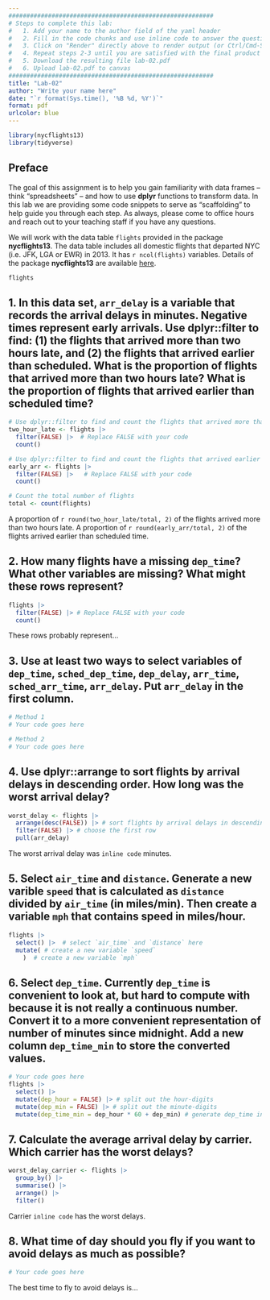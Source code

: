 ```yaml
---
#########################################################
# Steps to complete this lab:
#   1. Add your name to the author field of the yaml header
#   2. Fill in the code chunks and use inline code to answer the questions 
#   3. Click on "Render" directly above to render output (or Ctrl/Cmd-Shift-K)
#   4. Repeat steps 2-3 until you are satisfied with the final product
#   5. Download the resulting file lab-02.pdf
#   6. Upload lab-02.pdf to canvas
#########################################################
title: "Lab-02"
author: "Write your name here"
date: "`r format(Sys.time(), '%B %d, %Y')`"
format: pdf
urlcolor: blue
---
```


```r
library(nycflights13)
library(tidyverse)
```

## Preface

The goal of this assignment is to help you gain familiarity with data frames -- think "spreadsheets" -- and how to use **dplyr** functions to transform data. In this lab we are providing some code snippets to serve as "scaffolding" to help guide you through each step. As always, please come to office hours and reach out to your teaching staff if you have any questions.

We will work with the data table `flights` provided in the package **nycflights13**. The data table includes all domestic flights that departed NYC (i.e. JFK, LGA or EWR) in 2013. It has `r ncol(flights)` variables. Details of the package **nycflights13** are available [here](https://github.com/tidyverse/nycflights13).

``` r
flights
```

<!--- Please leave the code above unchanged. Questions start from here. --->

## 1. In this data set, `arr_delay` is a variable that records the arrival delays in minutes. Negative times represent early arrivals. Use dplyr::filter to find: (1) the flights that arrived more than two hours late, and (2) the flights that arrived earlier than scheduled. What is the proportion of flights that arrived more than two hours late? What is the proportion of flights that arrived earlier than scheduled time?
<!-- Tip: Flights that arrived two hours late are those whose arrival delay is larger than 120 minutes. Flights that arrived earlier are those whose arrival delay is negative. -->
```r
# Use dplyr::filter to find and count the flights that arrived more than two hours late
two_hour_late <- flights |>
  filter(FALSE) |>  # Replace FALSE with your code
  count()

# Use dplyr::filter to find and count the flights that arrived earlier than scheduled
early_arr <- flights |>  
  filter(FALSE) |>   # Replace FALSE with your code
  count()

# Count the total number of flights
total <- count(flights)  

```
A proportion of `r round(two_hour_late/total, 2)` of the flights arrived more than two hours late. A proportion of `r round(early_arr/total, 2)` of the flights arrived earlier than scheduled time.


## 2. How many flights have a missing `dep_time`? What other variables are missing? What might these rows represent?
<!-- Tip: is.na() can help you find the missing values. Try to combine dplyr::filter with is.na(). -->
``` r
flights |>
  filter(FALSE) |> # Replace FALSE with your code
  count()
```
These rows probably represent...


## 3. Use at least two ways to select variables of `dep_time`, `sched_dep_time`, `dep_delay`, `arr_time`, `sched_arr_time`, `arr_delay`. Put `arr_delay` in the first column.
<!-- Tip: Use dplyr::select to select variables. There are a few options: 
(1) List variable names that you want to choose;
(2) Use column numbers to index variables;
(3) Use dplyr::contains to choose variables that contain a certain string; 
(4) Use dplyr::starts_with or dplyr::ends_with to choose variables that start with or end with certain strings. 
You can also use dplyr::relocate to reorder columns.
-->

``` r
# Method 1
# Your code goes here

# Method 2
# Your code goes here
```


## 4. Use dplyr::arrange to sort flights by arrival delays in descending order. How long was the worst arrival delay?
<!-- Tip: Use dplyr::arrange to sort flights by arrival delays in descending order. Since the worst delay is the first row, you can combine dplyr::filter with dplyr::row_number to get this row. You may use pull() to get the value of this delay time.
Note: another approach you could take would be to use a conditional statement to filter for the maximum delay without needing to use arrange at all.
-->
``` r
worst_delay <- flights |>
  arrange(desc(FALSE)) |> # sort flights by arrival delays in descending order
  filter(FALSE) |> # choose the first row
  pull(arr_delay) 
```
The worst arrival delay was `inline code` minutes.


## 5. Select `air_time` and `distance`. Generate a new varible `speed` that is calculated as `distance` divided by `air_time` (in miles/min). Then create a variable `mph` that contains speed in miles/hour.
<!-- Tip: Use dplyr::mutate to generate this new variable. 
-->
``` r
flights |>
  select() |>  # select `air_time` and `distance` here
  mutate( # create a new variable `speed`
    )  # create a new variable `mph`
```


## 6. Select `dep_time`. Currently `dep_time` is convenient to look at, but hard to compute with because it is not really a continuous number. Convert it to a more convenient representation of number of minutes since midnight. Add a new column `dep_time_min` to store the converted values.
<!-- Tip: To get the departure times in the number of minutes, divide dep_time by 100 to get the hours since midnight and multiply by 60 and add the remainder of dep_time divided by 100. For example, 1504 represents 15:04 (or 3:04 PM), which is 904 minutes after midnight. To generalize this approach, you can use %/% and %% to split out the hour-digits from the minute-digits.
The integer division operator %/% can give us the hour-digits: 1504 %/% 100 = 15
The modulo operator %% can give us the minute-digits: 1504 %% 100 = 4
-->

``` r
# Your code goes here
flights |>
  select() |>
  mutate(dep_hour = FALSE) |> # split out the hour-digits
  mutate(dep_min = FALSE) |> # split out the minute-digits
  mutate(dep_time_min = dep_hour * 60 + dep_min) # generate dep_time in the number of minutes since midnight
```


## 7. Calculate the average arrival delay by carrier. Which carrier has the worst delays? 
<!-- Tip: Combine dplyr::group_by and dplyr::summarise to find the average arrival delay by carrier. Be careful! There are missing values in arr_delay. You want to ignore these missing values when calculating the mean. You can use mean(, na.rm = TRUE). 
Note: dplyr::summarise and dplyr::summarize are synonyms, so you can use whichever you are most comfortable with.-->
``` r
worst_delay_carrier <- flights |>
  group_by() |>
  summarise() |>
  arrange() |>
  filter() 
```
Carrier `inline code` has the worst delays.


## 8. What time of day should you fly if you want to avoid delays as much as possible?
``` r
# Your code goes here
```
The best time to fly to avoid delays is...
